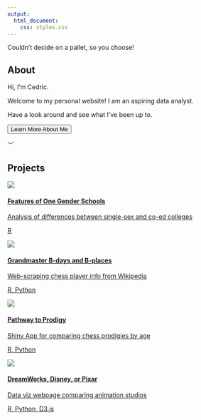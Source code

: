 ```yaml
---
output:
  html_document:
    css: styles.css
---
```

<link id="theme-style" rel= "stylesheet" href="light.css">

<div class= "main">
<div class= "containers theme-bar">
<p class= "theme-text"> Couldn’t decide on a pallet, so you choose!</p>
<div class= "theme-holder">
<div data-mode="light" class = "theme light"></div>
<div data-mode="salmon" class = "theme salmon"></div>
<div data-mode="sea" class = "theme sea"></div>
<div data-mode="dark" class = "theme dark"></div>
</div>

</div>

<div class = "containers c1">
<div class= "section" id ="about-section">
  
  
  <h2>About</h2>
  
  <div class = "waffle"></div>
  
  <p class= "text paragraph1">Hi, I’m Cedric.</p>
  <p class= "text paragraph2">Welcome to my personal website! I am an aspiring data analyst. </p>
  <p class= "text paragraph3">Have a look around and see what I’ve been up to. </p>
  
  <form action="about.html">
  <button class= "learn button">Learn More About Me </button>
  </form>
  
  <p class ="arrow arrow1">﹀</p>


  
  
</div>
 </div>


<div class = "containers c2">

<div class= "section" id ="project-section">

<h2>Projects</h2>


<div class= "projects-div">

<a href="https://larylc.github.io/Independent-Projects-/gendered_education_project_complete.html">
<div class= "project-card">
<img  id= "img1" src="imgs/degrees conferred project 2.png">
<div class="card-description">
  <h4 class= "card-heading">Features of One Gender Schools</h4>
  <p class= "card-info">Analysis of differences between single-sex and co-ed colleges</p>
  <p class= "card-tags">R<p>
</div>
</div>
</a>

<a href="https://larylc.github.io/chess_bdays_bplaces/">
<div class= "project-card">
<img  id= "img2" src="imgs/project 4.png">
<div class="card-description">
  <h4 class= "card-heading">Grandmaster B-days and B-places</h4>
  <p class= "card-info">Web-scraping chess player info from Wikipedia</p>
  <p class= "card-tags">R, Python<p>
</div>
</div>
</a>


<a href="https://loganlary.shinyapps.io/prodigies_app/?_ga=2.15136438.103236738.1633010249-569369622.1613318148">
<div class= "project-card">
<img  id= "img3" src="imgs/Screenshot 2021-11-06 115535.png">
<div class="card-description">
  <h4 class= "card-heading">Pathway to Prodigy</h4>
  <p class= "card-info">Shiny App for comparing chess prodigies by age</p>
  <p class= "card-tags">R, Python<p>
</div>
</div>
</a>



<a href="https://larylc.github.io/Independent-Projects-/dreamworks_disney_pixar.html">
<div class= "project-card">
<img  id= "img4" src="imgs/dreamworks_disney_pixar.png">
<div class="card-description">
  <h4 class= "card-heading">DreamWorks, Disney, or Pixar </h4>
  <p class= "card-info">Data viz webpage comparing animation studios</p>
  <p class= "card-tags">R, Python, D3.js<p>
</div>
</div>
</a>
</div>


</div>
 </div>


</div>


<script src="https://d3js.org/d3.v6.min.js"></script>
<script src="./script.js"></script>
